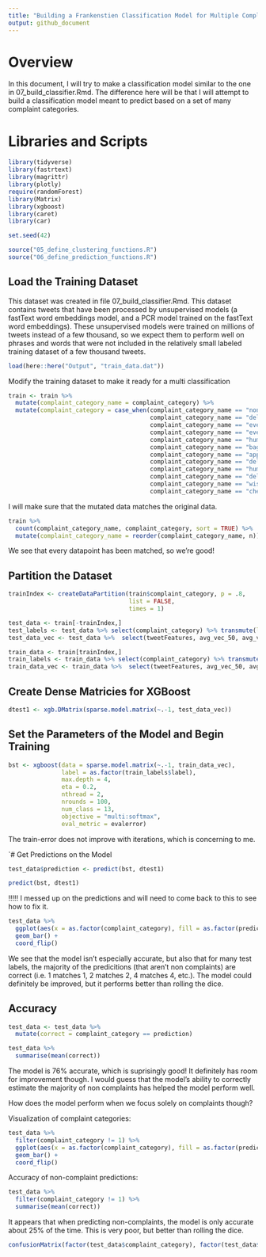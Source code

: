 ```yaml
---
title: "Building a Frankenstien Classification Model for Multiple Complaint Labels"
output: github_document
---
```


# Overview
In this document, I will try to make a classification model similar to the one in 07_build_classifier.Rmd. The difference here will be that I will attempt to build a classification model meant to predict based on a set of many complaint categories.

# Libraries and Scripts
```r
library(tidyverse)
library(fastrtext)
library(magrittr)
library(plotly)
require(randomForest)
library(Matrix)
library(xgboost)
library(caret)
library(car)

set.seed(42)

source("05_define_clustering_functions.R")
source("06_define_prediction_functions.R")
```

## Load the Training Dataset
This dataset was created in file 07_build_classifier.Rmd. This dataset contains tweets that have been processed by unsupervised models (a fastText word embeddings model, and a PCR model trained on the fastText word embeddings). These unsupervised models were trained on millions of tweets instead of a few thousand, so we expect them to perform well on phrases and words that were not included in the relatively small labeled training dataset of a few thousand tweets.
```r
load(here::here("Output", "train_data.dat"))
```

Modify the training dataset to make it ready for a multi classification
```r
train <- train %>% 
  mutate(complaint_category_name = complaint_category) %>% 
  mutate(complaint_category = case_when(complaint_category_name == "non_complaint"         ~ 1,
                                        complaint_category_name == "delay_delay"           ~ 2,
                                        complaint_category_name == "event_specific"        ~ 3,
                                        complaint_category_name == "event_vague"           ~ 4,
                                        complaint_category_name == "human_service_rude"    ~ 5,
                                        complaint_category_name == "baggage"               ~ 6,
                                        complaint_category_name == "app_failure"           ~ 7,
                                        complaint_category_name == "delay_cancel"          ~ 8,
                                        complaint_category_name == "human_service_hold"    ~ 9,
                                        complaint_category_name == "delay_tarmac"          ~ 10,
                                        complaint_category_name == "wishlist"              ~ 11,
                                        complaint_category_name == "check_failure"         ~ 12))
```

I will make sure that the mutated data matches the original data.
```r
train %>% 
  count(complaint_category_name, complaint_category, sort = TRUE) %>% 
  mutate(complaint_category_name = reorder(complaint_category_name, n))
```
We see that every datapoint has been matched, so we're good!


## Partition the Dataset
```r
trainIndex <- createDataPartition(train$complaint_category, p = .8, 
                                  list = FALSE, 
                                  times = 1)

test_data <- train[-trainIndex,]
test_labels <- test_data %>% select(complaint_category) %>% transmute(label = complaint_category)
test_data_vec <- test_data %>%  select(tweetFeatures, avg_vec_50, avg_vec_50_PCA) %>% unnest %>% mutate_all(as.numeric)

train_data <- train[trainIndex,]
train_labels <- train_data %>% select(complaint_category) %>% transmute(label = complaint_category)
train_data_vec <- train_data %>%  select(tweetFeatures, avg_vec_50, avg_vec_50_PCA) %>% unnest %>% mutate_all(as.numeric)
```


## Create Dense Matricies for XGBoost
```r
dtest1 <- xgb.DMatrix(sparse.model.matrix(~.-1, test_data_vec))
```

## Set the Parameters of the Model and Begin Training
```r
bst <- xgboost(data = sparse.model.matrix(~.-1, train_data_vec), 
               label = as.factor(train_labels$label),
               max.depth = 4, 
               eta = 0.2, 
               nthread = 2, 
               nrounds = 100, 
               num_class = 13,
               objective = "multi:softmax",
               eval_metric = evalerror)
```
The train-error does not improve with iterations, which is concerning to me.


`# Get Predictions on the Model
```r
test_data$prediction <- predict(bst, dtest1)

predict(bst, dtest1)
```

!!!!! I messed up on the predictions and will need to come back to this to see how to fix it.

```r
test_data %>% 
  ggplot(aes(x = as.factor(complaint_category), fill = as.factor(prediction))) +
  geom_bar() +
  coord_flip()
```
We see that the model isn't especially accurate, but also that for many test labels, the majority of the predicitions (that aren't non complaints) are correct (i.e. 1 matches 1, 2 matches 2, 4 matches 4, etc.). The model could definitely be improved, but it performs better than rolling the dice.

## Accuracy
```r
test_data <- test_data %>% 
  mutate(correct = complaint_category == prediction)

test_data %>% 
  summarise(mean(correct))
```
The model is 76% accurate, which is suprisingly good! It definitely has room for improvement though. I would guess that the model's ability to correctly estimate the majority of non complaints has helped the model perform well.

How does the model perform when we focus solely on complaints though?

Visualization of complaint categories:
```r
test_data %>% 
  filter(complaint_category != 1) %>% 
  ggplot(aes(x = as.factor(complaint_category), fill = as.factor(prediction))) +
  geom_bar() +
  coord_flip()
```

Accuracy of non-complaint predictions:
```r
test_data %>% 
  filter(complaint_category != 1) %>% 
  summarise(mean(correct))
```
It appears that when predicting non-complaints, the model is only accurate about 25% of the time. This is very poor, but better than rolling the dice.

```r
confusionMatrix(factor(test_data$complaint_category), factor(test_data$prediction))
```






